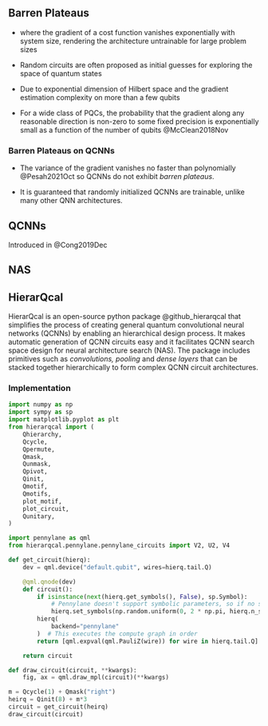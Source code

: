 
## Barren Plateaus

-  where the gradient of a cost function vanishes exponentially with system size, rendering the architecture untrainable for large problem sizes

- Random circuits are often proposed as initial guesses for exploring the space of quantum states

- Due to exponential dimension of Hilbert space and the gradient estimation complexity on more than a few qubits

-   For a wide class of PQCs, the probability that the gradient along any reasonable direction is non-zero to some fixed precision is exponentially small as a function of the number of qubits @McClean2018Nov

### Barren Plateaus on QCNNs

- The variance of the gradient vanishes no faster than polynomially @Pesah2021Oct so QCNNs do not exhibit _barren plateaus_. 

- It is guaranteed that randomly initialized QCNNs are trainable, unlike many other QNN architectures.

## QCNNs

Introduced in @Cong2019Dec

## NAS

## HierarQcal
HierarQcal is an open-source python package @github_hierarqcal that simplifies the process of creating general quantum convolutional neural networks (QCNNs) by enabling an hierarchical design process. 
It makes automatic generation of QCNN circuits easy and it facilitates QCNN search space design for neural architecture search (NAS).
The package includes primitives such as _convolutions, pooling_ and _dense layers_ that can be stacked together hierarchically to form complex QCNN circuit architectures.

### Implementation

```python
import numpy as np
import sympy as sp
import matplotlib.pyplot as plt
from hierarqcal import (
    Qhierarchy,
    Qcycle,
    Qpermute,
    Qmask,
    Qunmask,
    Qpivot,
    Qinit,
    Qmotif,
    Qmotifs,
    plot_motif,
    plot_circuit,
    Qunitary,
)
```

```python
import pennylane as qml
from hierarqcal.pennylane.pennylane_circuits import V2, U2, V4

def get_circuit(hierq):
    dev = qml.device("default.qubit", wires=hierq.tail.Q)

    @qml.qnode(dev)
    def circuit():
        if isinstance(next(hierq.get_symbols(), False), sp.Symbol):
            # Pennylane doesn't support symbolic parameters, so if no symbols were set (i.e. they are still symbolic), we initialize them randomly
            hierq.set_symbols(np.random.uniform(0, 2 * np.pi, hierq.n_symbols))
        hierq(
            backend="pennylane"
        )  # This executes the compute graph in order
        return [qml.expval(qml.PauliZ(wire)) for wire in hierq.tail.Q]

    return circuit

def draw_circuit(circuit, **kwargs):
    fig, ax = qml.draw_mpl(circuit)(**kwargs)
```


```python
m = Qcycle(1) + Qmask("right")
heirq = Qinit(8) + m*3
circuit = get_circuit(heirq)
draw_circuit(circuit)
```
